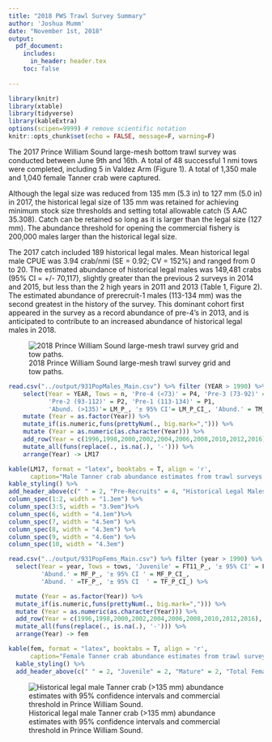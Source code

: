 ```yaml
---
title: "2018 PWS Trawl Survey Summary"
author: 'Joshua Mumm'      
date: "November 1st, 2018"
output:
  pdf_document:
    includes:
      in_header: header.tex
    toc: false
    
---
```

```r
library(knitr)
library(xtable)
library(tidyverse)
library(kableExtra)
options(scipen=9999) # remove scientific notation
knitr::opts_chunk$set(echo = FALSE, message=F, warning=F)
```

The 2017 Prince William Sound large-mesh bottom trawl survey was conducted between June 9th and 16th.  A total of 48 successful 1 nmi tows were completed, including 5 in Valdez Arm (Figure 1).  A total of 1,350 male and 1,040 female Tanner crab were captured.

Although the legal size was reduced from 135 mm (5.3 in) to 127 mm (5.0 in) in 2017, the historical legal size of 135 mm was retained for achieving minimum stock size thresholds and setting total allowable catch (5 AAC 35.308).  Catch can be retained so long as it is larger than the legal size (127 mm).  The abundance threshold for opening the commercial fishery is 200,000 males larger than the historical legal size.

The 2017 catch included 189 historical legal males.  Mean historical legal male CPUE was 3.94 crab/nmi (SE = 0.92; CV = 152%) and ranged from 0 to 20.  The estimated abundance of historical legal males was 149,481 crabs (95% CI = +/- 70,117), slightly greater than the previous 2 surveys in 2014 and 2015, but less than the 2 high years in 2011 and 2013 (Table 1, Figure 2).  The estimated abundance of prerecruit-1 males (113-134 mm) was the second greatest in the history of the survey.  This dominant cohort first appeared in the survey as a record abundance of pre-4’s in 2013, and is anticipated to contribute to an increased abundance of historical legal males in 2018.
      
\listoftables
\listoffigures

![2018 Prince William Sound large-mesh trawl survey grid and tow paths.](../figs/2018_PWS_Lg_Mesh_Survey_8by11_TowPaths_181101.png)

\hfill\break
\hfill\break
\hfill\break

\newpage
```r
read.csv("../output/931PopMales_Main.csv") %>% filter (YEAR > 1990) %>%
    select(Year = YEAR, Tows = n, 'Pre-4 (<73)' = P4, 'Pre-3 (73-92)' = P3,
           'Pre-2 (93-112)' = P2, 'Pre-1 (113-134)' = P1,
           'Abund. (>135)'= LM_P_, '± 95% CI'= LM_P_CI_, 'Abund.' = TM_P_, '± 95% CI '= TM_P_CI_ ) %>%
    mutate (Year = as.factor(Year)) %>%
    mutate_if(is.numeric,funs(prettyNum(., big.mark=","))) %>%
    mutate (Year = as.numeric(as.character(Year))) %>%
    add_row(Year = c(1996,1998,2000,2002,2004,2006,2008,2010,2012,2016), 'Pre-1 (113-134)' = rep('No_Survey',10)) %>%
    mutate_all(funs(replace(., is.na(.), '-'))) %>%
    arrange(Year) -> LM17

kable(LM17, format = "latex", booktabs = T, align = 'r',
      caption="Male Tanner crab abundance estimates from trawl surveys in Prince William Sound, 1991-2018. Parenthetical size limits are carapace width in millimeters.") %>%
kable_styling() %>%
add_header_above(c(" " = 2, "Pre-Recruits" = 4, "Historical Legal Males" = 2, "Total Males" = 2))%>%
column_spec(1:2, width = "1.3em") %>%
column_spec(3:5, width = "3.9em")%>%
column_spec(6, width = "4.1em")%>%
column_spec(7, width = "4.5em") %>%
column_spec(8, width = "4.3em") %>%
column_spec(9, width = "4.6em") %>%
column_spec(10, width = "4.3em")
```  

```r
read.csv("../output/931PopFems_Main.csv") %>% filter (year > 1990) %>% 
  select(Year = year, Tows = tows, 'Juvenile' = FT11_P_, '± 95% CI' = FT11_P_CI_,
         'Abund.' = MF_P_, '± 95% CI ' = MF_P_CI_,
         'Abund. ' =TF_P_, '± 95% CI  ' = TF_P_CI_) %>%

  mutate (Year = as.factor(Year)) %>%
  mutate_if(is.numeric,funs(prettyNum(., big.mark=","))) %>%
  mutate (Year = as.numeric(as.character(Year))) %>%
  add_row(Year = c(1996,1998,2000,2002,2004,2006,2008,2010,2012,2016), 'Abund.' = rep('No_Survey',10)) %>%
  mutate_all(funs(replace(., is.na(.), '-'))) %>%
  arrange(Year) -> fem

kable(fem, format = "latex", booktabs = T, align = 'r',
      caption="Female Tanner crab abundance estimates from trawl surveys in Prince William Sound, 1991-2018.") %>%
  kable_styling() %>%
  add_header_above(c(" " = 2, "Juvenile" = 2, "Mature" = 2, "Total Females" = 2))
```
\hfill\break
\hfill\break
\hfill\break

![Historical legal male Tanner crab (>135 mm) abundance estimates with 95% confidence intervals and commercial threshold in Prince William Sound.](../figs/T06LM.png)

\pagebreak
\newpage






